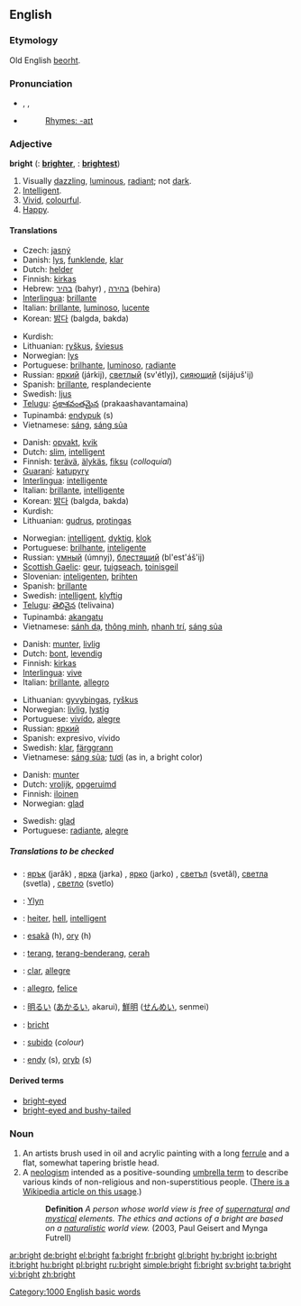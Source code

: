 ==English==

{{rank|occasion|enemy|perfect|730|bright|scarcely|Paris|expression}}

===Etymology===
Old English [[beorht]].

===Pronunciation===
*{{AHD|brīt}}, {{IPA|/braɪt/}}, {{SAMPA|/braIt/}}
*{{audio|en-us-bright.ogg|Audio (US)}}
*:[[Rhymes:English:-aɪt|Rhymes: -aɪt]]

===Adjective===
'''bright'''  ({{compar}}: '''[[brighter]]''', {{superl}}: '''[[brightest]]''')

# Visually [[dazzling]], [[luminous]], [[radiant]]; not [[dark]].
# [[Intelligent]].
# [[Vivid]], [[colourful]].
# [[Happy]].

====Translations====
{{trans-top|Visually dazzling, luminous, radiant}}
*Czech: [[jasný]]
*Danish: [[lys]], [[funklende]], [[klar]]
*Dutch: [[helder]]
*Finnish: [[kirkas]]
*Hebrew: [[בהיר]] (bahyr) {{m}}, [[בהירה]] (behira) {{f}}
*[[Interlingua]]: [[brillante]]
*Italian: [[brillante]], [[luminoso]], [[lucente]]
*Korean: [[밝다]] (balgda, bakda)
{{trans-mid}}
*Kurdish: {{KUchar|[[بریقه‌دار]]}}
*Lithuanian: [[ryškus]], [[šviesus]]
*Norwegian: [[lys]]
*Portuguese: [[brilhante]], [[luminoso]], [[radiante]]
*Russian: [[яркий]] (járkij), [[светлый]] (sv'étlyj), [[сияющий]] (sijájuš'ij)
*Spanish: [[brillante]], resplandeciente
*Swedish: [[ljus]]
*[[Telugu]]: [[ప్రకాశవంతమైన]] (prakaashavantamaina)
*Tupinambá: [[endypuk]] (s)
*Vietnamese: [[sáng]], [[sáng sủa]]
{{trans-bottom}}

{{trans-top|Intelligent}}
*Danish: [[opvakt]], [[kvik]]
*Dutch: [[slim]], [[intelligent]]
*Finnish: [[terävä]], [[älykäs]], [[fiksu]] (''colloquial'')
*[[Guaraní]]: [[katupyry]]
*[[Interlingua]]: [[intelligente]]
*Italian: [[brillante]], [[intelligente]]
*Korean: [[밝다]] (balgda, bakda)
*Kurdish: {{KUchar|[[زیره‌ک]]}}
*Lithuanian: [[gudrus]], [[protingas]]
{{trans-mid}}
*Norwegian: [[intelligent]], [[dyktig]], [[klok]]
*Portuguese: [[brilhante]], [[inteligente]]
*Russian: [[умный]] (úmnyj), [[блестящий]] (bl'est'áš'ij)
*[[Scottish Gaelic]]: [[geur]], [[tuigseach]], [[toinisgeil]]
*Slovenian: [[inteligenten]], [[brihten]]
*Spanish: [[brillante]]
*Swedish: [[intelligent]], [[klyftig]]
*[[Telugu]]: [[తెలివైన]] (telivaina)
*Tupinambá: [[akangatu]]
*Vietnamese: [[sánh dạ]], [[thông minh]], [[nhanh trí]], [[sáng sủa]]
{{trans-bottom}}

{{trans-top|Vivid}}
*Danish: [[munter]], [[livlig]]
*Dutch: [[bont]], [[levendig]]
*Finnish: [[kirkas]]
*[[Interlingua]]: [[vive]]
*Italian: [[brillante]], [[allegro]]
{{trans-mid}}
*Lithuanian: [[gyvybingas]], [[ryškus]]
*Norwegian: [[livlig]], [[lystig]]
*Portuguese: [[vivído]], [[alegre]]
*Russian: [[яркий]]
*Spanish: expresivo, vívido
*Swedish: [[klar]], [[färggrann]]
*Vietnamese: [[sáng sủa]]; [[tươi]] (as in, a bright color)
{{trans-bottom}}

{{trans-top|Happy}}
*Danish: [[munter]]
*Dutch: [[vrolijk]], [[opgeruimd]]
*Finnish: [[iloinen]]
*Norwegian: [[glad]]
{{trans-mid}}
*Swedish: [[glad]]
*Portuguese: [[radiante]], [[alegre]]
{{trans-bottom}}

=====Translations to be checked=====
{{checktrans}}
{{top}}
*{{ttbc|Bulgarian}}: [[ярък]] (jarǎk) {{m}}, [[ярка]] (jarka) {{f}}, [[ярко]] (jarko) {{n}}, [[светъл]] (svetǎl), [[светла]] (svetla) {{f}}, [[светло]] (svetlo) {{n}}
*{{ttbc|Cornish}}: [[Ylyn]]
*{{ttbc|German}}: [[heiter]], [[hell]], [[intelligent]]
*{{ttbc|Guaraní}}: [[esakã]] (h), [[ory]] (h)
*{{ttbc|Indonesian}}: [[terang]], [[terang-benderang]], [[cerah]]
*{{ttbc|Interlingua}}: [[clar]], [[allegre]]
*{{ttbc|Italian}}: [[allegro]], [[felice]]
{{mid}}
*{{ttbc|Japanese}}: [[明るい]] ([[あかるい]], akarui), [[鮮明]] ([[せんめい]], senmei)
*{{ttbc|Scots}}: [[bricht]]
*{{ttbc|Spanish}}: [[subido]] (''colour'')
*{{ttbc|Tupinambá}}: [[endy]] (s), [[oryb]] (s)
{{bottom}}

====Derived terms====
*[[bright-eyed]]
*[[bright-eyed and bushy-tailed]]

===Noun===
{{en-noun}}

# An artists brush used in oil and acrylic painting with a long [[ferrule]] and a flat, somewhat tapering bristle head.
# A [[neologism]] intended as a positive-sounding [[umbrella term]] to describe various kinds of non-religious and non-superstitious people. ([[w:Brights movement|There is a Wikipedia article on this usage]].)
#: '''Definition''' ''A person whose world view is free of [[supernatural]] and [[mystical]] elements. The ethics and actions of a bright are based on a [[naturalistic]] world view.'' (2003, Paul Geisert and Mynga Futrell)

[[Category:1000 English basic words]]

[[ar:bright]]
[[de:bright]]
[[el:bright]]
[[fa:bright]]
[[fr:bright]]
[[gl:bright]]
[[hy:bright]]
[[io:bright]]
[[it:bright]]
[[hu:bright]]
[[pl:bright]]
[[ru:bright]]
[[simple:bright]]
[[fi:bright]]
[[sv:bright]]
[[ta:bright]]
[[vi:bright]]
[[zh:bright]]